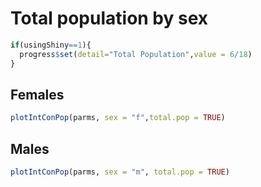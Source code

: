 # Total population by sex {#totalpop}
```r
if(usingShiny==1){
  progress$set(detail="Total Population",value = 6/18)
}
```
## Females
```r
plotIntConPop(parms, sex = "f",total.pop = TRUE)
```

## Males
```r
plotIntConPop(parms, sex = "m", total.pop = TRUE)
```
